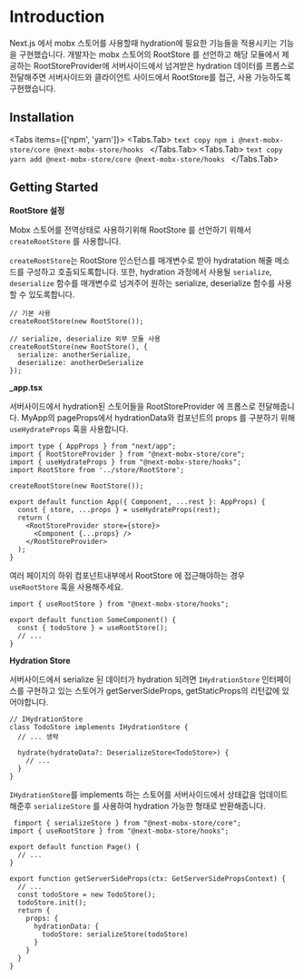 
# Introduction
 
Next.js 에서 mobx 스토어를 사용할때 hydration에 필요한 기능들을 적용시키는 기능을 구현했습니다. 개발자는 mobx 스토어의 RootStore 를 선언하고 해당 모듈에서 제공하는 RootStoreProvider에 서버사이드에서 넘겨받은 hydration 데이터를 프롭스로 전달해주면 서버사이드와 클라이언트 사이드에서 RootStore를 접근, 사용 가능하도록 구현했습니다. 

## Installation

<Tabs items={['npm', 'yarn']}>
  <Tabs.Tab>
    ```text copy
    npm i @next-mobx-store/core @next-mobx-store/hooks
    ```
  </Tabs.Tab>
  <Tabs.Tab>
    ```text copy
    yarn add @next-mobx-store/core @next-mobx-store/hooks
    ```
  </Tabs.Tab>
</Tabs>


## Getting Started

**RootStore 설정**

Mobx 스토어를 전역상태로 사용하기위해 RootStore 를 선언하기 위해서 `createRootStore` 를 사용합니다.

`createRootStore`는 RootStore 인스턴스를 매개변수로 받아 hydratation 해줄 메소드를 구성하고 호출되도록합니다. 또한, hydration 과정에서 사용될 `serialize`, `deserialize` 함수를 매개변수로 넘겨주어 원하는 serialize, deserialize 함수를 사용할 수 있도록합니다. 

```tsx
// 기본 사용
createRootStore(new RootStore());

// serialize, deserialize 외부 모듈 사용
createRootStore(new RootStore(), {
  serialize: anotherSerialize,
  deserialize: anotherDeSerialize
});
```

**_app.tsx**

서버사이드에서 hydration된 스토어들을 RootStoreProvider 에 프롭스로 전달해줍니다.  MyApp의 pageProps에서 hydrationData와 컴포넌트의 props 를 구분하기 위해 `useHydrateProps` 훅을 사용합니다.

```tsx {6,9,11,13}
import type { AppProps } from "next/app";
import { RootStoreProvider } from "@next-mobx-store/core";
import { useHydrateProps } from "@next-mobx-store/hooks";
import RootStore from '../store/RootStore';

createRootStore(new RootStore());

export default function App({ Component, ...rest }: AppProps) {
  const { store, ...props } = useHydrateProps(rest);
  return (
    <RootStoreProvider store={store}>
      <Component {...props} />
    </RootStoreProvider>
  );
}
```

여러 페이지의 하위 컴포넌트내부에서 RootStore 에 접근해야하는 경우 `useRootStore` 훅을 사용해주세요.

```tsx {4}
import { useRootStore } from "@next-mobx-store/hooks";

export default function SomeComponent() {
  const { todoStore } = useRootStore();
  // ...
}
```


**Hydration Store**

서버사이드에서 serialize 된 데이터가 hydration 되려면  `IHydrationStore` 인터페이스를 구현하고 있는 스토어가 getServerSideProps, getStaticProps의 리턴값에 있어야합니다.

```tsx
// IHydrationStore
class TodoStore implements IHydrationStore {
  // ... 생략

  hydrate(hydrateData?: DeserializeStore<TodoStore>) {
    // ...
  }
}
```


`IHydrationStore`를 implements 하는 스토어를 서버사이드에서 상태값을 업데이트 해준후 `serializeStore` 를 사용하여 hydration 가능한 형태로 반환해줍니다.

```tsx
 fimport { serializeStore } from "@next-mobx-store/core";
import { useRootStore } from "@next-mobx-store/hooks";

export default function Page() {
  // ...
}

export function getServerSideProps(ctx: GetServerSidePropsContext) {
  // ...
  const todoStore = new TodoStore();
  todoStore.init();
  return {
    props: {
      hydrationData: {
        todoStore: serializeStore(todoStore)
      }
    }
  }
}
```
